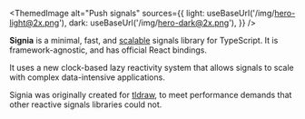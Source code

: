 
<ThemedImage
	alt="Push signals"
	sources={{
		light: useBaseUrl('/img/hero-light@2x.png'),
		dark: useBaseUrl('/img/hero-dark@2x.png'),
	}}
/>

**Signia** is a minimal, fast, and [scalable](/docs/scalability) signals library for TypeScript. It is framework-agnostic, and has official React bindings.

It uses a new clock-based lazy reactivity system that allows signals to scale with complex data-intensive applications.

Signia was originally created for [tldraw](https://beta.tldraw.com), to meet performance demands that other reactive signals libraries could not.
